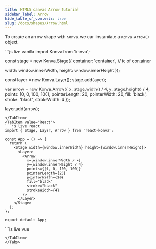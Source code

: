 ```yaml
---
title: HTML5 canvas Arrow Tutorial
sidebar_label: Arrow
hide_table_of_contents: true
slug: /docs/shapes/Arrow.html
---
```


To create an arrow shape with `Konva`, we can instantiate a `Konva.Arrow()` object.


<Tabs>
  <TabItem value="Vanilla" default>
```js live vanilla
import Konva from 'konva';

const stage = new Konva.Stage({
  container: 'container', // id of container <div>
  width: window.innerWidth,
  height: window.innerHeight
});

const layer = new Konva.Layer();
stage.add(layer);

var arrow = new Konva.Arrow({
  x: stage.width() / 4,
  y: stage.height() / 4,
  points: [0, 0, 100, 100],
  pointerLength: 20,
  pointerWidth: 20,
  fill: 'black',
  stroke: 'black',
  strokeWidth: 4
});

layer.add(arrow);
```
</TabItem>
<TabItem value="React">
```js live react
import { Stage, Layer, Arrow } from 'react-konva';

const App = () => {
  return (
    <Stage width={window.innerWidth} height={window.innerHeight}>
      <Layer>
        <Arrow
          x={window.innerWidth / 4}
          y={window.innerHeight / 4}
          points={[0, 0, 100, 100]}
          pointerLength={20}
          pointerWidth={20}
          fill="black"
          stroke="black"
          strokeWidth={4}
        />
      </Layer>
    </Stage>
  );
};

export default App;
```
</TabItem>
<TabItem value="Vue">
```js live vue
<template>
  <v-stage :config="stageSize">
    <v-layer>
      <v-arrow :config="arrowConfig" />
    </v-layer>
  </v-stage>
</template>

<script setup>
const stageSize = {
  width: window.innerWidth,
  height: window.innerHeight
};

const arrowConfig = {
  x: window.innerWidth / 4,
  y: window.innerHeight / 4,
  points: [0, 0, 100, 100],
  pointerLength: 20,
  pointerWidth: 20,
  fill: 'black',
  stroke: 'black',
  strokeWidth: 4
};
</script>
```
</TabItem>
</Tabs>
